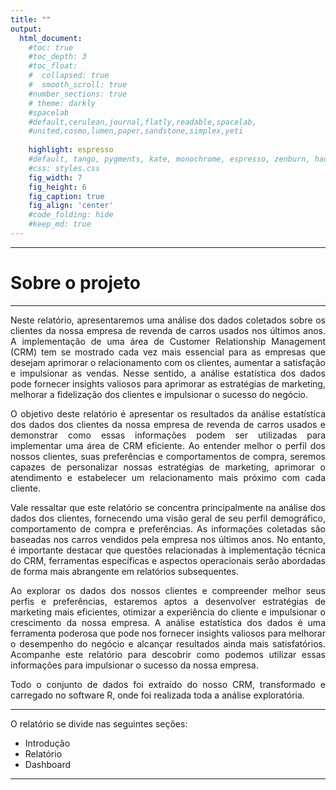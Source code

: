 ```yaml
---
title: ""
output:
  html_document:                    
    #toc: true                       
    #toc_depth: 3                    
    #toc_float:                      
    #  collapsed: true
    #  smooth_scroll: true
    #number_sections: true           
    # theme: darkly
    #spacelab
    #default,cerulean,journal,flatly,readable,spacelab,
    #united,cosmo,lumen,paper,sandstone,simplex,yeti
    
    highlight: espresso
    #default, tango, pygments, kate, monochrome, espresso, zenburn, haddock, and textmate
    #css: styles.css                
    fig_width: 7                    
    fig_height: 6                   
    fig_caption: true               
    fig_align: 'center'
    #code_folding: hide              
    #keep_md: true
---
```


<style>
  body {
    text-align: justify;
  }
</style>

---

# Sobre o projeto

---

Neste relatório, apresentaremos uma análise dos dados coletados sobre os clientes da nossa empresa de revenda de carros usados nos últimos anos. A implementação de uma área de Customer Relationship Management (CRM) tem se mostrado cada vez mais essencial para as empresas que desejam aprimorar o relacionamento com os clientes, aumentar a satisfação e impulsionar as vendas. Nesse sentido, a análise estatística dos dados pode fornecer insights valiosos para aprimorar as estratégias de marketing, melhorar a fidelização dos clientes e impulsionar o sucesso do negócio.

O objetivo deste relatório é apresentar os resultados da análise estatística dos dados dos clientes da nossa empresa de revenda de carros usados e demonstrar como essas informações podem ser utilizadas para implementar uma área de CRM eficiente. Ao entender melhor o perfil dos nossos clientes, suas preferências e comportamentos de compra, seremos capazes de personalizar nossas estratégias de marketing, aprimorar o atendimento e estabelecer um relacionamento mais próximo com cada cliente.

Vale ressaltar que este relatório se concentra principalmente na análise dos dados dos clientes, fornecendo uma visão geral de seu perfil demográfico, comportamento de compra e preferências. As informações coletadas são baseadas nos carros vendidos pela empresa nos últimos anos. No entanto, é importante destacar que questões relacionadas à implementação técnica do CRM, ferramentas específicas e aspectos operacionais serão abordadas de forma mais abrangente em relatórios subsequentes.

Ao explorar os dados dos nossos clientes e compreender melhor seus perfis e preferências, estaremos aptos a desenvolver estratégias de marketing mais eficientes, otimizar a experiência do cliente e impulsionar o crescimento da nossa empresa. A análise estatística dos dados é uma ferramenta poderosa que pode nos fornecer insights valiosos para melhorar o desempenho do negócio e alcançar resultados ainda mais satisfatórios. Acompanhe este relatório para descobrir como podemos utilizar essas informações para impulsionar o sucesso da nossa empresa.

Todo o conjunto de dados foi extraído do nosso CRM, transformado e carregado no software R, onde foi realizada toda a análise exploratória.


---

O relatório se divide nas seguintes seções:

 - Introdução
 - Relatório
 - Dashboard


---
